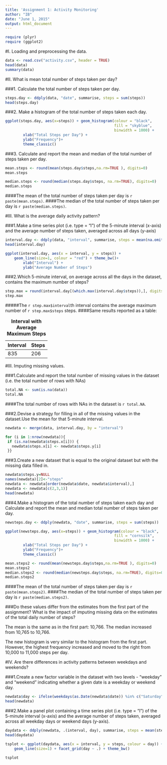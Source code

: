 ```yaml
---
title: 'Assignment 1: Activity Monitoring'
author: "IB"
date: "June 1, 2015"
output: html_document
---
```

```r
require (plyr)
require (ggplot2)
```

#I. Loading and preprocessing the data.
```r
data <- read.csv("activity.csv", header = TRUE)
head(data)
summary(data)
```

#II. What is mean total number of steps taken per day?

###1. Calculate the total number of steps taken per day.
```r
steps.day <- ddply(data, "date", summarise, steps = sum(steps))
head(steps.day)
```

###2. Make a histogram of the total number of steps taken each day.
```r
ggplot(steps.day, aes(x=steps)) + geom_histogram(colour = "black", 
                                                 fill = "skyblue", 
                                                 binwidth = 1000) + 
        xlab("Total Steps per Day") +
        ylab("Frequency")+
        theme_classic()
```

###3. Calculate and report the mean and median of the total number of steps taken per day.
```r
mean.steps <- round(mean(steps.day$steps,na.rm=TRUE ), digits=0)
mean.steps

median.steps <- round(median(steps.day$steps, na.rm=TRUE), digits=0)
median.steps
```
####The mean of the total number of steps taken per day is `r paste(mean.steps)`. 
####The median of the total number of steps taken per day is `r paste(median.steps)`.

#III. What is the average daily activity pattern?

###1.Make a time series plot (i.e. type = "l") of the 5-minute interval (x-axis) and the average number of steps taken, averaged across all days (y-axis)

```r
interval.day <- ddply(data, "interval", summarise, steps = mean(na.omit(steps)))
head(interval.day)
```

```r
ggplot(interval.day, aes(x = interval, y = steps)) + 
    geom_line(size=1, colour = "red") + theme_bw()+
        xlab("Interval") +
        ylab("Average Number of Steps")
```

###2.Which 5-minute interval, on average across all the days in the dataset, contains the maximum number of steps?

```r
step.max = round(interval.day[(which.max(interval.day$steps)),], digits=0)
step.max
```

#####The `r step.max$interval`th interval contains the average maximum number of `r step.max$steps` steps. 
####Same results reported as a table:

Interval | Steps
-------- | -----
835      | 206  

 Table: __Interval with Average Maximum Steps__ 

#III. Imputing missing values.
 
###1.Calculate and report the total number of missing values in the dataset (i.e. the total number of rows with NAs)
```r
total.NA <- sum(is.na(data))
total.NA
``` 
####The total number of rows with NAs in the dataset is `r total.NA`.

###2.Devise a strategy for filling in all of the missing values in the dataset.Use the mean for that 5-minute interval.
```r
newdata <- merge(data, interval.day, by = "interval")

for (i in 1:nrow(newdata)){
 if (is.na(newdata$steps.x[i])) {
   newdata$steps.x[i] <- newdata$steps.y[i]
 }}
``` 

###3.Create a new dataset that is equal to the original dataset but with the missing data filled in.
```r
newdata$steps.y=NULL
names(newdata)[2]<-"steps"
newdata <- newdata[order(newdata$date, newdata$interval),] 
newdata <- newdata[c(2,3,1)]
head(newdata)
``` 

###4.Make a histogram of the total number of steps taken each day and Calculate and report the mean and median total number of steps taken per day. 

```r
newsteps.day <- ddply(newdata, "date", summarise, steps = sum(steps))

ggplot(newsteps.day, aes(x=steps)) + geom_histogram(colour = "black", 
                                                 fill = "cornsilk", 
                                                 binwidth = 1000) + 
        xlab("Total Steps per Day") +
        ylab("Frequency")+
        theme_classic()
```

```r
mean.steps2 <- round(mean(newsteps.day$steps,na.rm=TRUE ), digits=0)
mean.steps2
median.steps2 <- round(median(newsteps.day$steps, na.rm=TRUE), digits=0)
median.steps2
```
####The mean of the total number of steps taken per day is `r paste(mean.steps2)`. 
####The median of the total number of steps taken per day is `r paste(median.steps2)`.

###Do these values differ from the estimates from the first part of the assignment? What is the impact of imputing missing data on the estimates of the total daily number of steps?

The mean is the same as in the first part: 10,766. The median increased from 10,765 to 10,766.

The new histogram is very similar to the histogram from the first part. However, the highest frequency increased and moved to the right from 10,000 to 11,000 steps per day.

#IV. Are there differences in activity patterns between weekdays and weekends?

###1.Create a new factor variable in the dataset with two levels - "weekday" and "weekend" indicating whether a given date is a weekday or weekend day.

```r
newdata$day <- ifelse(weekdays(as.Date(newdata$date)) %in% c("Saturday", "Sunday"), "weekend", "weekday")
head(newdata)
```

###2.Make a panel plot containing a time series plot (i.e. type = "l") of the 5-minute interval (x-axis) and the average number of steps taken, averaged across all weekday days or weekend days (y-axis). 

```r
daydata <- ddply(newdata, .(interval, day), summarise, steps = mean(steps))
head(daydata)

tsplot <- ggplot(daydata, aes(x = interval, y = steps, colour = day)) + 
    geom_line(size=1) + facet_grid(day ~ .) + theme_bw() 

tsplot
``` 


